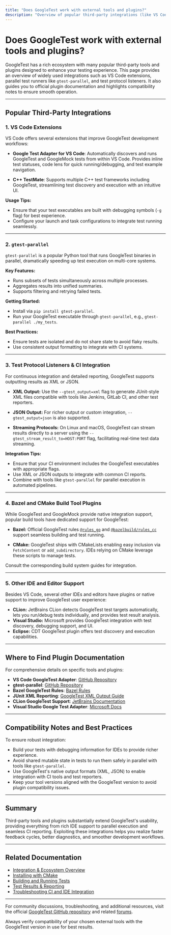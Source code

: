 ```yaml
---
title: "Does GoogleTest work with external tools and plugins?"
description: "Overview of popular third-party integrations (like VS Code extensions, gtest-parallel, and protocol listeners), and where to find plugin documentation and compatibility notes."
---
```


# Does GoogleTest work with external tools and plugins?

GoogleTest has a rich ecosystem with many popular third-party tools and plugins designed to enhance your testing experience. This page provides an overview of widely used integrations such as VS Code extensions, parallel test runners like `gtest-parallel`, and test protocol listeners. It also guides you to official plugin documentation and highlights compatibility notes to ensure smooth operation.

---

## Popular Third-Party Integrations

### 1. VS Code Extensions

VS Code offers several extensions that improve GoogleTest development workflows:

- **Google Test Adapter for VS Code**: Automatically discovers and runs GoogleTest and GoogleMock tests from within VS Code. Provides inline test statuses, code lens for quick running/debugging, and test example navigation.

- **C++ TestMate**: Supports multiple C++ test frameworks including GoogleTest, streamlining test discovery and execution with an intuitive UI.

**Usage Tips:**
- Ensure that your test executables are built with debugging symbols (`-g` flag) for best experience.
- Configure your launch and task configurations to integrate test running seamlessly.

---

### 2. `gtest-parallel`

`gtest-parallel` is a popular Python tool that runs GoogleTest binaries in parallel, dramatically speeding up test execution on multi-core systems.

**Key Features:**
- Runs subsets of tests simultaneously across multiple processes.
- Aggregates results into unified summaries.
- Supports filtering and retrying failed tests.

**Getting Started:**
- Install via `pip install gtest-parallel`.
- Run your GoogleTest executable through `gtest-parallel`, e.g., `gtest-parallel ./my_tests`.

**Best Practices:**
- Ensure tests are isolated and do not share state to avoid flaky results.
- Use consistent output formatting to integrate with CI systems.

---

### 3. Test Protocol Listeners & CI Integration

For continuous integration and detailed reporting, GoogleTest supports outputting results as XML or JSON.

- **XML Output:** Use the `--gtest_output=xml` flag to generate JUnit-style XML files compatible with tools like Jenkins, GitLab CI, and other test reporters.

- **JSON Output:** For richer output or custom integration, `--gtest_output=json` is also supported.

- **Streaming Protocols:** On Linux and macOS, GoogleTest can stream results directly to a server using the `--gtest_stream_result_to=HOST:PORT` flag, facilitating real-time test data streaming.

**Integration Tips:**
- Ensure that your CI environment includes the GoogleTest executables with appropriate flags.
- Use XML or JSON outputs to integrate with common CI reports.
- Combine with tools like `gtest-parallel` for parallel execution in automated pipelines.

---

### 4. Bazel and CMake Build Tool Plugins

While GoogleTest and GoogleMock provide native integration support, popular build tools have dedicated support for GoogleTest:

- **Bazel:** Official GoogleTest rules [`@rules_go`](https://github.com/bazelbuild/rules_go) and [`@bazelbuild/rules_cc`](https://github.com/bazelbuild/rules_cc) support seamless building and test running.

- **CMake:** GoogleTest ships with CMakeLists enabling easy inclusion via `FetchContent` or `add_subdirectory`. IDEs relying on CMake leverage these scripts to manage tests.

Consult the corresponding build system guides for integration.

---

### 5. Other IDE and Editor Support

Besides VS Code, several other IDEs and editors have plugins or native support to improve GoogleTest user experience:

- **CLion:** JetBrains CLion detects GoogleTest test targets automatically, lets you run/debug tests individually, and provides test result analysis.
- **Visual Studio:** Microsoft provides GoogleTest integration with test discovery, debugging support, and UI.
- **Eclipse:** CDT GoogleTest plugin offers test discovery and execution capabilities.

---

## Where to Find Plugin Documentation

For comprehensive details on specific tools and plugins:

- **VS Code GoogleTest Adapter**: [GitHub Repository](https://github.com/Hogfather/vscode-google-test-adapter)
- **gtest-parallel**: [GitHub Repository](https://github.com/google/gtest-parallel)
- **Bazel GoogleTest Rules**: [Bazel Rules](https://github.com/bazelbuild/rules_cc)
- **JUnit XML Reporting**: [GoogleTest XML Output Guide](https://github.com/google/googletest/blob/main/docs/advanced.md#generating-xml-test-reports)
- **CLion GoogleTest Support**: [JetBrains Documentation](https://www.jetbrains.com/help/clion/google-test.html)
- **Visual Studio Google Test Adapter**: [Microsoft Docs](https://docs.microsoft.com/en-us/visualstudio/test/using-google-test)

---

## Compatibility Notes and Best Practices

To ensure robust integration:

- Build your tests with debugging information for IDEs to provide richer experience.
- Avoid shared mutable state in tests to run them safely in parallel with tools like `gtest-parallel`.
- Use GoogleTest's native output formats (XML, JSON) to enable integration with CI tools and test reporters.
- Keep your tool versions aligned with the GoogleTest version to avoid plugin compatibility issues.

---

## Summary

Third-party tools and plugins substantially extend GoogleTest's usability, providing everything from rich IDE support to parallel execution and seamless CI reporting. Exploiting these integrations helps you realize faster feedback cycles, better diagnostics, and smoother development workflows.

---

## Related Documentation

- [Integration & Ecosystem Overview](/overview/architecture-features/integration-ecosystem)
- [Installing with CMake](/getting-started/installation-guide/installing-cmake)
- [Building and Running Tests](/getting-started/first-test-experience/building-running-tests)
- [Test Results & Reporting](/api-reference/core-testing/test-results-and-reporting)
- [Troubleshooting CI and IDE Integration](/faq/optimization-and-integration/ci-integration-issues)

---

For community discussions, troubleshooting, and additional resources, visit the official [GoogleTest GitHub repository](https://github.com/google/googletest) and related [forums](https://groups.google.com/g/googletestframework).

<Check>
Always verify compatibility of your chosen external tools with the GoogleTest version in use for best results.
</Check>
